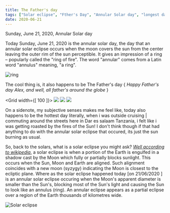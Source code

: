 ```yaml
---
title: The Father's day
tags: ["Solar eclipse", "Fther's Day", "Annular Solar day", "longest day of the year 2020"]
date: 2020-06-21
---
```


Sunday, June 21, 2020,
Annular Solar day

Today Sunday, June 21, 2020 is the annular solar day, the day that an annular solar eclipse occurs when the moon covers the sun from the center leaving the outer rim of the sun perceptible. It gives an impression of a ring – popularly called the "ring of fire". The word "annular" comes from a Latin word "annulus" meaning, "a ring".

![ring](https://media.giphy.com/media/a213x9xsb5wA/giphy.gif)

The cool thing is, it also happens to be The Father's day { *Happy Father's day Alex, and well, all father's around the globe* }

<Grid width={[ 100 ]}>
  <Image src="https://media.giphy.com/media/kEKcOWl8RMLde/giphy.gif"/>
  <Image src="https://media.giphy.com/media/xUPGcJyyQsxLzBVMk0/giphy.gif"/>
  <Image src="https://media.giphy.com/media/PlaDcSB6yM4z8VHWMb/giphy.gif"/>
</Grid>

On a sidenote, my subjective senses makes me feel like, today also happens to be the hottest day literally, when i was outside cruising | commuting around the streets here in Dar es salaam Tanzania, i felt like i was getting roasted by the fires of the Sun! I don't think though if that had anything to do with the annular solar eclipse that occured, its just the sun burning as usual.

So, back to the solars, what is a solar eclipse you might ask? *[Well according to wikipedia](https://en.wikipedia.org/wiki/Solar_eclipse#Partial_and_annular_eclipses)*, a solar eclipse is when a portion of the Earth is engulfed in a shadow cast by the Moon which fully or partially blocks sunlight. This occurs when the Sun, Moon and Earth are aligned. Such alignment coincides with a new moon (syzygy) indicating the Moon is closest to the ecliptic plane. Where as the solar eclipse happened today [on 21/06/2020 ] is an annular solar eclipse occuring when the Moon's apparent diameter is smaller than the Sun's, blocking most of the Sun's light and causing the Sun to look like an annulus (ring). An annular eclipse appears as a partial eclipse over a region of the Earth thousands of kilometres wide.

![Solar eclipse](https://media.giphy.com/media/3oEhn4OFaCE9mYv8aI/giphy.gif)